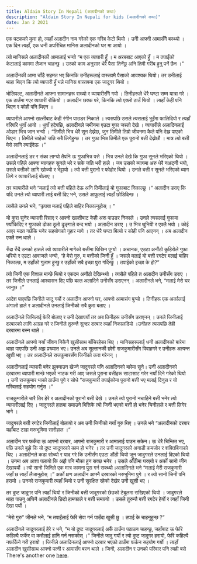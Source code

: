 ```yaml
---
title: Aldain Story In Nepali (अलादीनको कथा)
description: "Aldain Story In Nepali for kids (अलादीनको कथा)"
date: Jan 2 2021
---
```



एक पटकको कुरा हो, त्यहाँ अलादीन नाम गरेको एक गरिब केटो थियो । उनीे आफ्नी आमासँगै बस्थ्यो । एक दिन त्यहाँ, एक धनी अपरिचित मानिस अलादीनको घर मा आयो ।

त्यो मानिसले अलादीनकी आमालाई भन्यो “म एक व्यापारी हुँ । म अरबबाट आएको हुँ । म तपाईंको केटालाई काममा लैजान चाहन्छु । उस्को काम अनुसार धेरै पैसा तिर्नेछु अनि तिमी गरीब हुनु पर्ने छैन ।”

अलादीनकी आमा चाँडै सहमत भए किनकि उनीहरूलाई वास्तवमै पैसाको आवश्यक थियो। तर उनीलाई थाहा थिएन कि त्यो व्यापारी हुँ भन्ने मानिस वास्तवमा एक जादूगर थियो ।

भोलिपल्ट, अलादीनले आफ्ना सामानहरू राख्यो र व्यापारीसँगै गयो । तिनीहरूले धेरै घण्टा सम्म यात्रा गरे । एक ठाउँमा गएर व्यापारी रोकियो । अलादीन छक्क परे, किनकि त्यो एक्लो ठाउँ थियो । त्यहाँ केही पनि थिएन र कोही पनि थिएन ।

व्यापारीले आफ्नो खल्तीबाट केही रंगीन पाउडर निकाले । त्यसपछि उसले त्यसलाई भुइँमा फालिदियो र त्यहाँ वरिपरि धुवाँ आयो । धुवाँ हटेपछि, अलादीनले जमीनमा एउटा गुफा जस्तो देखे । व्यापारीले अलादिनलाई ओडार भित्र जान भन्यो । “तिमीले भित्र धेरै सुन देख्नेछ, जुन तिमीले तिम्रो जीवनमा कैले पनि देख्न पाएको थिएन । तिमीले चाहेको जति सबै लिगेहुन्छ । तर गुफा भित्र तिमीले एक पुरानो बत्ती देख्नेछौ । मात्र त्यो बत्ती मेरो लागि ल्याईदेऊ ।”

अलादीनलाई डर र संका लाग्यो तैपनि ऊ गुफाभित्र पसे । भित्र उनले देखे कि गुफा सुनले भरिएको थियो । उसले पहिले आफ्ना ब्यागहरु सुनले भरे र सके जति भरी हाले । जब उसको ब्यागमा अरु धेरै नअट्नी भयो, उसले बत्तीको लागि खोज्यो र भेट्टायो । त्यो बत्ती पुरानो र फोहोर थियो । उनले बत्ती र सुनले भरिएको ब्याग लिगे र व्यापारीलाई बोलाए ।

तर व्यापारीले भने “मलाई त्यो बत्ती पहिले देऊ अनि तिमीलाई यो गुफाबाट निकाल्छु ।” अलादीन डराए कि यदि उनले त्यो व्यापारी लाई बत्ती दिए भने, उसले आफुलाई त्यहाँ छोडिदिन्छ ।

त्यसैले उनले भने, “कृपया मलाई पहिले बाहिर निकाल्नुहोस् । ”

यो कुरा सुनेर व्यापारी रिसाए र आफ्नो खल्तीबाट केही अरू पाउडर निकाले । उनले त्यसलाई गुफामा फ्याँकिदिए र गुफाको ढोका ठूलो ढुङ्गाले बन्द भयो । अलादीन डराए । उ भित्र थुनियोे र एक्लै भयो । कोई आएर मदत गर्छकि भनेर सहयोगको गुहार मागे । तर धेरै घण्टा बित्यो र कोही पनि आएनन् । अब अलादीन एक्लै रुन थाले ।

रुँदा रुँदै उनको हातले त्यो व्यापारीले मागेको बत्तीमा घिस्रिन पुग्यो । अचानक, एउटा अनौंठो कुहिरोले गुफा भरियो र एउटा आवाजले भन्यो, “हे मेरो गुरु, म बत्तीको जिनी हुँ । जसले मलाई यो बत्ती रगटेर मलाई बाहिर निकाल्छ, म उहाँको गुलाम हुन्छु र उहाँको सबै इच्छा पुरा गर्दिन्छु । तपाईको इच्छा के हो?”

त्यो जिनी एक विशाल मान्छे थियो र एकदम अनौंठो देखिन्थ्यो । त्यसैले पहिले त अलादीन उनीसँग डराए । तर जिनीले उनलाई आश्वासन दिए पछि बल्ल अलादिने उनीसँग डराएनन् ।
अलादीनले भने, “मलाई मेरो घर जानुछ ।”

आदेश पाएपछि जिनीले जादु गर्यो र अलादीन आफ्नो घर, आफ्नो आमासंग पुग्यो । तिनीहरू एक अर्कालाई अंगालो हाले र अलादीनले उनलाई जिनीको सबै कुरा बताए ।

अलादीनले जिनिलाई फेरि बोलाए र उनी देखापर्यो तर अब तिनीहरू उनीसँग डराएनन् । उनले जिनीलाई दरबारको लागि आग्रह गरे र जिनीले तुरुन्तै सुन्दर दरबार त्यहाँ निकालदियो ।उनीहरु त्यसपछि तेही दरबारमा बस्न थाले ।

अलादीनले आफ्नो नयाँ जीवन निकैनै खुसीसाथ बाँचिरहेका थिए । मानिसहरूलाई धनी अलादीनको बारेमा थाहा पाएपछि उनी अझ प्रख्यात भए। उनले अब सुल्तानकी छोरी राजकुमारीसँग विवाहगरे र उनीहरू अत्यन्त खुशी भए । तर अलादीनले राजकुमारसँग जिनीको करा गरेनन् ।

अलादीनलाई व्यापारी बनेर झुक्याउन खेज्ने जादुगरले पनि अलादिनको बारेमा सुने। उनी अलादीनको दरबारमा ब्यापारी मान्छे भएको नाटक गरी आए जसले पुराना बत्तीहरू साटासाट गरेर नयाँ दिने गरेको थियो । उनी राजकुमार भाको ठाउँमा पुगे र सोधे “राजकुमारी तपाईकोमा पुरानो बत्ती भए मलाई दिनुस र यो गरिबलाई सहयोग गर्नुस ।”

राजकुमारीले चारै तिर हेरे र अलादीनको पुरानो बत्ती देखे । उनले त्यो पुरानो नचाहिने बत्ती भनेर त्यो व्यापारीलाई दिए । जादुगरले हातमा समाउने बित्तिकै त्यो जिनी भएको बत्ती हो भनेर चिनीहाले र बत्ती लिगेर भागे ।

जादुगरले बत्ती रगटेर जिनीलाई बोलायो र अब उनी जिनीको नयाँ गुरु थिए । उनले भने “अलादीनको दरबार यहाँबाट टाढा मरूभूमिमा सारीहाल ।”

अलादीन घर फर्कंदा ऊ आफ्नो दरबार, आफ्नो राजकुमारी र आमालाई पाउन सकेन। ऊ धेरै चिन्तित भए, पछि उनले बुझे कि यो दुष्ट जादूगरको काम हो भनेर । तर उनी जादुगरको अगाडी कमजोर र शक्तिबिनाको थिए । अलादीनले कडा सोच्यो र याद गरे कि उनीसँग एउटा औंठी थियो जुन जादुगरले उनलाई दिएको थियो । उनमा अब आशा पलायो कि अझै पनि मौका हुन सक्छ भनेर । उसले औँठीमा घस्र्यो र अर्को सानो जीन देखापर्यो । त्यो सानो जिनिले एक मात्र कामना पुरा गर्न सक्थ्यो।अलादिनले भने “मलाई मेरी राजकुमारी जहाँ छ त्यहाँ लैजानुहोस् ।”
अर्को क्षण अलादीन आफ्नै दरबारको मरुभूमिमा पुगे । र त्यो सानो जिनी पनि हरायो । उनको राजकुमारी त्यहाँ थियो र उनी सुरक्षित रहेको देखेर उनी खुशी भए ।

तर दुष्ट जादूगर पनि त्यहाँ थियो र जिनीको बत्ती जादूगरको छेउको टेबुलमा राखिएको थियो । जादुगरले थाहा पाउनु अघिनै अलादीनले छिटो हामफाले र बत्ती समात्यो । उसले तुरुन्तै बत्ती
रगटेर हेर्यो र त्यहाँ जिनी देखा पर्यो ।

“मेरो गुरु” जीनले भने, “म तपाईंलाई फेरि सेवा गर्न पाउँदा खुसी छु । तपाई के चाहनुहुन्छ ?”

अलादीनले जादूगरलाई हेरे र भने, “म यो दुष्ट जादूगरलाई अर्कै ठाउँमा पठाउन चाहन्छु, जहाँबाट ऊ फेरि कहिल्यै फर्केर वा कसैलाई हानि गर्न नसकोस् ।”
जिनीले जादु गर्यो र त्यो दुष्ट जादूगर हरायो, फेरि कहिल्यै नफर्किने गरी हरायो ।
जिनीले अलादिनलाई आफ्नो दरबार भएको ठाउँमा फर्कन सहयोग गर्यो । त्यहाँ अलादीन खुसीसाथ आफ्नो पत्नी र आमासँग बस्न थाले । जिनी, अलादीन र उनको परिवार पनि त्यही बसे 
 There's another one [here](/posts/example-post).
